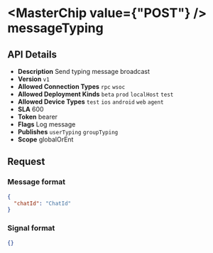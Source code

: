 
# <MasterChip value={"POST"} /> messageTyping

## API Details

- **Description** Send typing message broadcast
- **Version** `v1`
- **Allowed Connection Types** `rpc` `wsoc` 
- **Allowed Deployment Kinds** `beta` `prod` `localHost` `test` 
- **Allowed Device Types** `test` `ios` `android` `web` `agent` 
- **SLA** 600
- **Token** bearer
- **Flags** Log message
- **Publishes** `userTyping` `groupTyping` 
- **Scope** globalOrEnt


## Request

### Message format

```json
{
  "chatId": "ChatId"
}
```

### Signal format

```json
{}
```

